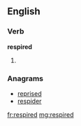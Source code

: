 ==English==

===Verb===
'''respired'''

# {{past of|[[respire]]}}

===Anagrams===
* [[reprised#English|reprised]]
* [[respider#English|respider]]

[[fr:respired]]
[[mg:respired]]